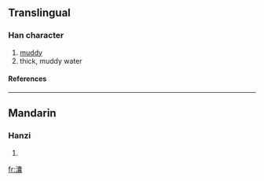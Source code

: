 ==Translingual==
===Han character===
{{Han char|rn=85|rad=水|as=22|sn=25|four=3013<sub>2</sub>|canj=水十月女 (EJBV)}}
# [[muddy]]
# thick, muddy water
====References====
{{Han ref|kx=0664.090|dkj=18822|dj=1072.330|hdz=31798.040|uh=7062|ud=28770|bh=F8F5|bd=63733}}

----
==Mandarin==
===Hanzi===
{{cmn-hanzi|pin=[[nǎng]] (nang3)|wg=nang<sup>3</sup>}}
# {{defn|Mandarin}}

[[fr:灢]]